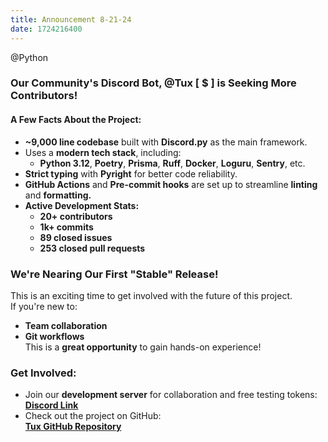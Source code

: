 ```yaml
---
title: Announcement 8-21-24
date: 1724216400
---
```


@Python

### **Our Community's Discord Bot, @Tux [ $ ] is Seeking More Contributors!**

#### **A Few Facts About the Project:**

- **~9,000 line codebase** built with **Discord.py** as the main framework.
- Uses a **modern tech stack**, including:
  - **Python 3.12**, **Poetry**, **Prisma**, **Ruff**, **Docker**, **Loguru**, **Sentry**, etc.
- **Strict typing** with **Pyright** for better code reliability.
- **GitHub Actions** and **Pre-commit hooks** are set up to streamline **linting** and **formatting.**
- **Active Development Stats:**
  - **20+ contributors**
  - **1k+ commits**
  - **89 closed issues**
  - **253 closed pull requests**

### **We're Nearing Our First "Stable" Release!**

This is an exciting time to get involved with the future of this project.  
If you're new to:

- **Team collaboration**
- **Git workflows**  
  This is a **great opportunity** to gain hands-on experience!

### **Get Involved:**

- Join our **development server** for collaboration and free testing tokens:  
  [**Discord Link**](https://discord.gg/gpmSjcjQxg)
- Check out the project on GitHub:  
  [**Tux GitHub Repository**](https://github.com/allthingslinux/tux)
